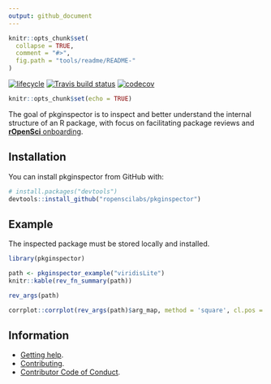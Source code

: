 ```yaml
---
output: github_document
---
```

<!-- README.md is generated from README.Rmd. Please edit that file -->
```r
knitr::opts_chunk$set(
  collapse = TRUE,
  comment = "#>",
  fig.path = "tools/readme/README-"
)
```

  [![lifecycle](https://img.shields.io/badge/lifecycle-experimental-orange.svg)](https://www.tidyverse.org/lifecycle/#experimental)
[![Travis build status](https://travis-ci.org/ropenscilabs/pkginspector.svg?branch=master)](https://travis-ci.org/ropenscilabs/pkginspector)
[![codecov](https://codecov.io/gh/ropenscilabs/pkginspector/branch/master/graph/badge.svg)](https://codecov.io/gh/ropenscilabs/pkginspector)

```r
knitr::opts_chunk$set(echo = TRUE)
```

The goal of pkginspector is to inspect and better understand the internal structure of an R package, with focus on facilitating package reviews and [**rOpenSci** onboarding](https://github.com/ropensci/onboarding).

## Installation

You can install pkginspector from GitHub with:

```R
# install.packages("devtools")
devtools::install_github("ropenscilabs/pkginspector")
```

## Example

The inspected package must be stored locally and installed.

```r
library(pkginspector)

path <- pkginspector_example("viridisLite")
knitr::kable(rev_fn_summary(path))
```

```r
rev_args(path)

corrplot::corrplot(rev_args(path)$arg_map, method = 'square', cl.pos = "n")
```

## Information

* [Getting help](SUPPORT.md).
* [Contributing](CONTRIBUTING.md).
* [Contributor Code of Conduct](CODE_OF_CONDUCT.md).
